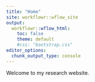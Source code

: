 ```yaml
---
title: "Home"
site: workflowr::wflow_site
output:
  workflowr::wflow_html:
    toc: false
    theme: default
    #css: "bootstrap.css"
editor_options:
  chunk_output_type: console
---
```


Welcome to my research website.
